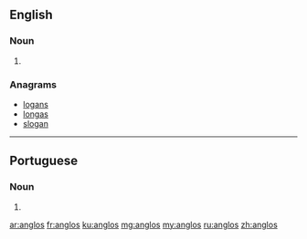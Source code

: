{{also|angļos}}
==English==

===Noun===
{{head|en|plural}}

# {{plural of|anglo|lang=en|nocat=1}}

===Anagrams===
* [[logans#English|logans]]
* [[longas#English|longas]]
* [[slogan#English|slogan]]

----

==Portuguese==

===Noun===
{{head|pt|plural}} {{m}}

# {{plural of|anglo|lang=pt|nocat=1}}

[[ar:anglos]]
[[fr:anglos]]
[[ku:anglos]]
[[mg:anglos]]
[[my:anglos]]
[[ru:anglos]]
[[zh:anglos]]